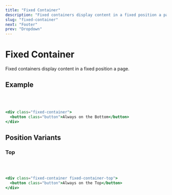 ```yaml
---
title: "Fixed Container"
description: "Fixed containers display content in a fixed position a page."
slug: "fixed-container"
next: "Footer"
prev: "Dropdown"
---
```


# Fixed Container

Fixed containers display content in a fixed position a page.

## Example

<FixedContainerDemo position="bottom" />
<br />
<br />

```jsx
<div class="fixed-container">
  <button class="button">Always on the Bottom</button>
</div>
```

## Position Variants

### Top

<FixedContainerDemo position="top" />
<br />
<br />

```jsx
<div class="fixed-container fixed-container-top">
  <button class="button">Always on the Top</button>
</div>
```
